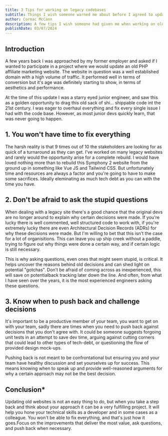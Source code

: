 ```yaml
---
title: 3 Tips for working on legacy codebases
subtitle: Things I wish someone warned me about before I agreed to update older sites.
author: Cormac McCann
description: A few tips I wish someone had given me when working on older websites.
publishDate: 03/07/2024
---
```


## Introduction

A few years back I was approached by my former employer and asked if I wanted to participate in a project where we would
update an old PHP affiliate marketing website. The website in question was a well established domain with a high volume of traffic.
It performed well in terms of conversion but it's age was definitely starting to show, in terms of aesthetics and performance.

At the time of this update I was a starry eyed junior engineer, and saw this as a golden opportunity to drag this old sack of shi...
shippable code int the 21st century. I was eager to overhaul everything and fix every single issue I had with the code base.
However, as most junior devs quickly learn, that was never going to happen.

## 1. You won't have time to fix everything

The harsh reality is that 9 times out of 10 the stakeholders are looking for as quick of a turnaround as they can get.
I've worked on many legacy websites and rarely would the opportunity arise for a complete rebuild.
I would have loved nothing more than to rebuild this Symphony 2 website from the ground up in something
like Vue JS and Tailwind CSS. But unfortunately time and resources are always a factor and you're going to have to
make some sacrifices. Ideally eleminating as much tech debt as you can with the time you have.

## 2. Don't be afraid to ask the stupid questions

When dealing with a legacy site there's a good chance that the original devs are no longer around
to explain why certain decisions were made. If you're lucky there is well commented, well structured
code to work with, if you're extremely lucky there are even Architectural Decision Records (ADRs)
for why these decisions were made. But I'm willing to bet that this isn't the case for a lot of organisitions.
This can leave you up ship creek without a paddle, trying to figure out why things were done a certain way,
and if certain logic is still necessary.

This is why asking questions, even ones that might seem stupid, is critical.
It helps uncover the reasons behind old decisions and can shed light on potential "gotchas". Don’t be
afraid of coming across as inexperienced, this will save on potentialback tracking later down the line.
And often, from what I have seen over the years, it is the most experienced engineers asking these questions.

## 3. Know when to push back and challenge decisions

It's important to be a productive member of your team, you want to get on with your team, sadly there are
times when you need to push back against decisions that you don't agree with.
It could be someone suggests forgoing unit tests in an attempt to save dev time, arguing against
cutting corners that could lead to other types of tech-debt, or questioning the flow of provided design mock-ups.

Pushing back is not meant to be confrontational but ensuring you and your team have healthy discussion
and set yourselves up for success. This means knowing when to speak up and
provide well-reasoned arguments for why a certain approach may not be the best decision.

## Conclusion\*

Updating old websites is not an easy thing to do, but when you take a step back and think
about your approach it can be a very fulfilling project. It will help you hone your technical
skills as a developer and in some cases as a colleague. You won't be able to fix everything,
and that's just how it goes.Focus on the improvements that deliver the most value, ask questions,
and push back when necessary.
